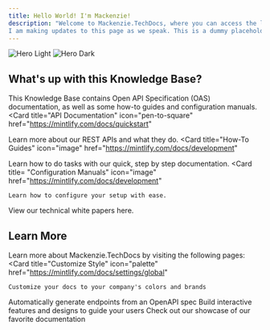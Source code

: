 ```yaml
---
title: Hello World! I'm Mackenzie!
description: "Welcome to Mackenzie.TechDocs, where you can access the latest documentation that I have been working on.
I am making updates to this page as we speak. This is a dummy placeholder test. Do not worry, I will change this later!"
---
```


<img
  className="block dark:hidden"
  src="/images/git-possum.png"
  alt="Hero Light"
/>
<img
  className="hidden dark:block"
  src="/images/git-possum.png"
  alt="Hero Dark"
/>

## What's up with this Knowledge Base?

This Knowledge Base contains Open API Specification (OAS) documentation, as well as some how-to guides and configuration manuals.
<CardGroup cols={2}>
  <Card
    title="API Documentation"
    icon="pen-to-square"
    href="https://mintlify.com/docs/quickstart"
  >
Learn more about our REST APIs and what they do.
  </Card>
  <Card
    title="How-To Guides"
    icon="image"
    href="https://mintlify.com/docs/development"
  >
Learn how to do tasks with our quick, step by step documentation.
  </Card>
  <Card
    title= "Configuration Manuals"
    icon="image"
    href="https://mintlify.com/docs/development"
  >
    Learn how to configure your setup with ease.
  </Card>
  <Card
    title= "White Papers"
    icon="image"
    href="https://mintlify.com/docs/development"
  >
    View our technical white papers here.
  </Card>
</CardGroup>

## Learn More

Learn more about Mackenzie.TechDocs by visiting the following pages:
<CardGroup cols={2}>
  <Card
    title="Customize Style"
    icon="palette"
    href="https://mintlify.com/docs/settings/global"
  >
    Customize your docs to your company's colors and brands
  </Card>
  <Card
    title="Reference APIs"
    icon="code"
    href="https://mintlify.com/docs/api-playground/openapi"
  >
    Automatically generate endpoints from an OpenAPI spec
  </Card>
  <Card
    title="Add Components"
    icon="screwdriver-wrench"
    href="https://mintlify.com/docs/content/components/accordions"
  >
    Build interactive features and designs to guide your users
  </Card>
  <Card
    title="Get Inspiration"
    icon="stars"
    href="https://mintlify.com/customers"
  >
    Check out our showcase of our favorite documentation
  </Card>
</CardGroup>
